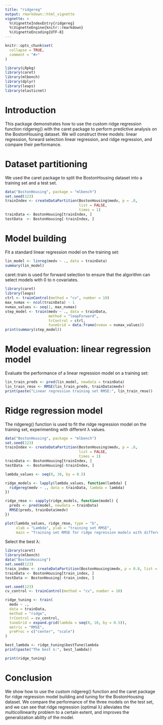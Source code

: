 ```yaml
---
title: "ridgereg"
output: rmarkdown::html_vignette
vignette: >
  %\VignetteIndexEntry{ridgereg}
  %\VignetteEngine{knitr::rmarkdown}
  %\VignetteEncoding{UTF-8}
---
```


```r
knitr::opts_chunk$set(
  collapse = TRUE,
  comment = "#>"
)
```

```r
library(LRpkg)
library(caret)
library(mlbench)
library(dplyr)
library(leaps)
library(elasticnet)
```

# Introduction

This package demonstrates how to use the custom ridge regression function ridgereg() with the caret package to perform predictive analysis on the BostonHousing dataset. We will construct three models: linear regression, forward selection linear regression, and ridge regression, and compare their performance.

# Dataset partitioning

We used the caret package to split the BostonHousing dataset into a training set and a test set.

```r
data("BostonHousing", package = "mlbench")
set.seed(123)
trainIndex <- createDataPartition(BostonHousing$medv, p = .8, 
                                  list = FALSE, 
                                  times = 1)
trainData <- BostonHousing[trainIndex, ]
testData  <- BostonHousing[-trainIndex, ]
```

# Model building

Fit a standard linear regression model on the training set:

```r
lin_model <- linreg(medv ~ ., data = trainData)
summary(lin_model)
```

caret::train is used for forward selection to ensure that the algorithm can select models with 0 to n covariates.

```r
library(caret)
library(leaps)
ctrl <- trainControl(method = "cv", number = 10)
max_nvmax <- ncol(trainData) - 1 
nvmax_values <- seq(1, max_nvmax) 
step_model <- train(medv ~ ., data = trainData,
                    method = "leapForward",
                    trControl = ctrl,
                    tuneGrid = data.frame(nvmax = nvmax_values))
print(summary(step_model))
```

# Model evaluation: linear regression model

Evaluate the performance of a linear regression model on a training set:

```r
lin_train_preds <- pred(lin_model, newdata = trainData)
lin_train_rmse <- RMSE(lin_train_preds, trainData$medv)
print(paste("Linear regression training set RMSE:", lin_train_rmse))
```

# Ridge regression model

The ridgereg() function is used to fit the ridge regression model on the training set, experimenting with different λ values.

```r
data("BostonHousing", package = "mlbench")
set.seed(123)
trainIndex <- createDataPartition(BostonHousing$medv, p = .8, 
                                  list = FALSE, 
                                  times = 1)
trainData <- BostonHousing[trainIndex, ]
testData  <- BostonHousing[-trainIndex, ]

lambda_values <- seq(0, 10, by = 0.5)

ridge_models <- lapply(lambda_values, function(lambda) {
  ridgereg(medv ~ ., data = trainData, lambda = lambda)
})

ridge_rmse <- sapply(ridge_models, function(model) {
  preds <- pred(model, newdata = trainData)
  RMSE(preds, trainData$medv)
})

plot(lambda_values, ridge_rmse, type = "b", 
     xlab = "Lambda", ylab = "training set RMSE",
     main = "Training set RMSE for ridge regression models with different λ values")
```

Select the best λ:

```r
library(caret)
library(mlbench)
data("BostonHousing")
set.seed(123)
train_index <- createDataPartition(BostonHousing$medv, p = 0.8, list = FALSE)
trainData <- BostonHousing[train_index, ]
testData <- BostonHousing[-train_index, ]

set.seed(123)
cv_control <- trainControl(method = "cv", number = 10)

ridge_tuning <- train(
  medv ~ ., 
  data = trainData, 
  method = "ridge",  
  trControl = cv_control,
  tuneGrid = expand.grid(lambda = seq(0, 10, by = 0.5)),  
  metric = "RMSE",
  preProc = c("center", "scale")  
)

best_lambda <- ridge_tuning$bestTune$lambda
print(paste("The best λ:", best_lambda))

print(ridge_tuning)
```

# Conclusion

We show how to use the custom ridgereg() function and the caret package for ridge regression model building and tuning for the BostonHousing dataset. We compare the performance of the three models on the test set, and we can see that ridge regression (optimal λ) alleviates the multicollinearity problem to a certain extent, and improves the generalization ability of the model.